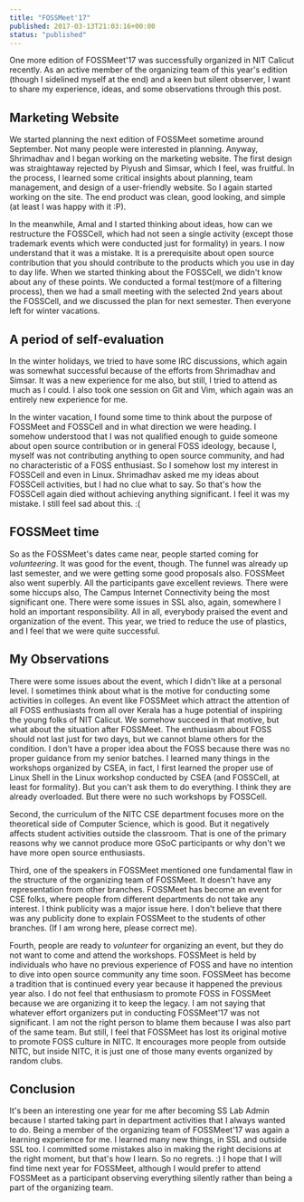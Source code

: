 ```yaml
---
title: "FOSSMeet'17"
published: 2017-03-13T21:03:16+00:00
status: "published"
---
```


One more edition of FOSSMeet'17 was successfully organized in NIT Calicut recently. As an active member of the organizing team of this year's edition (though I sidelined myself at the end) and a keen but silent observer, I want to share my experience, ideas, and some observations through this post.

## Marketing Website
We started planning the next edition of FOSSMeet sometime around September. Not many people were interested in planning. Anyway, Shrimadhav and I began working on the marketing website. The first design was straightaway rejected by Piyush and Simsar, which I feel, was fruitful. In the process, I learned some critical insights about planning, team management, and design of a user-friendly website. So I again started working on the site. The end product was clean, good looking, and simple (at least I was happy with it :P).

In the meanwhile, Amal and I started thinking about ideas, how can we restructure the FOSSCell, which had not seen a single activity (except those trademark events which were conducted just for formality) in years. I now understand that it was a mistake. It is a prerequisite about open source contribution that you should contribute to the products which you use in day to day life. When we started thinking about the FOSSCell, we didn't know about any of these points. We conducted a formal test(more of a filtering process), then we had a small meeting with the selected 2nd years about the FOSSCell, and we discussed the plan for next semester. Then everyone left for winter vacations.

## A period of self-evaluation
In the winter holidays, we tried to have some IRC discussions, which again was somewhat successful because of the efforts from Shrimadhav and Simsar. It was a new experience for me also, but still, I tried to attend as much as I could. I also took one session on Git and Vim, which again was an entirely new experience for me.

In the winter vacation, I found some time to think about the purpose of FOSSMeet and FOSSCell and in what direction we were heading. I somehow understood that I was not qualified enough to guide someone about open source contribution or in general FOSS ideology, because I, myself was not contributing anything to open source community, and had no characteristic of a FOSS enthusiast. So I somehow lost my interest in FOSSCell and even in Linux. Shrimadhav asked me my ideas about FOSSCell activities, but I had no clue what to say. So that's how the FOSSCell again died without achieving anything significant. I feel it was my mistake. I still feel sad about this. :(

## FOSSMeet time
So as the FOSSMeet's dates came near, people started coming for *volunteering*. It was good for the event, though. The funnel was already up last semester, and we were getting some good proposals also. FOSSMeet also went superbly. All the participants gave excellent reviews. There were some hiccups also, The Campus Internet Connectivity being the most significant one. There were some issues in SSL also, again, somewhere I hold an important responsibility. All in all, everybody praised the event and organization of the event. This year, we tried to reduce the use of plastics, and I feel that we were quite successful.

## My Observations
There were some issues about the event, which I didn't like at a personal level. I sometimes think about what is the motive for conducting some activities in colleges. An event like FOSSMeet which attract the attention of all FOSS enthusiasts from all over Kerala has a huge potential of inspiring the young folks of NIT Calicut. We somehow succeed in that motive, but what about the situation after FOSSMeet. The enthusiasm about FOSS should not last just for two days, but we cannot blame others for the condition. I don't have a proper idea about the FOSS because there was no proper guidance from my senior batches. I learned many things in the workshops organized by CSEA, in fact, I first learned the proper use of Linux Shell in the Linux workshop conducted by CSEA (and FOSSCell, at least for formality). But you can't ask them to do everything. I think they are already overloaded. But there were no such workshops by FOSSCell.

Second, the curriculum of the NITC CSE department focuses more on the theoretical side of Computer Science, which is good. But it negatively affects student activities outside the classroom. That is one of the primary reasons why we cannot produce more GSoC participants or why don't we have more open source enthusiasts.

Third, one of the speakers in FOSSMeet mentioned one fundamental flaw in the structure of the organizing team of FOSSMeet. It doesn't have any representation from other branches. FOSSMeet has become an event for CSE folks, where people from different departments do not take any interest. I think publicity was a major issue here. I don't believe that there was any publicity done to explain FOSSMeet to the students of other branches. (If I am wrong here, please correct me).

Fourth, people are ready to *volunteer* for organizing an event, but they do not want to come and attend the workshops. FOSSMeet is held by individuals who have no previous experience of FOSS and have no intention to dive into open source community any time soon. FOSSMeet has become a tradition that is continued every year because it happened the previous year also. I do not feel that enthusiasm to promote FOSS in FOSSMeet because we are organizing it to keep the legacy. I am not saying that whatever effort organizers put in conducting FOSSMeet'17 was not significant. I am not the right person to blame them because I was also part of the same team. But still, I feel that FOSSMeet has lost its original motive to promote FOSS culture in NITC. It encourages more people from outside NITC, but inside NITC, it is just one of those many events organized by random clubs.

## Conclusion
It's been an interesting one year for me after becoming SS Lab Admin because I started taking part in department activities that I always wanted to do. Being a member of the organizing team of FOSSMeet'17 was again a learning experience for me. I learned many new things, in SSL and outside SSL too. I committed some mistakes also in making the right decisions at the right moment, but that's how I learn. So no regrets. :) I hope that I will find time next year for FOSSMeet, although I would prefer to attend FOSSMeet as a participant observing everything silently rather than being a part of the organizing team.

